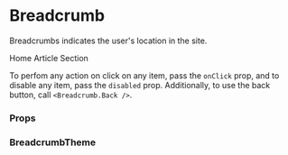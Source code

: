 
<Meta title="Core" component={Breadcrumb} />

# Breadcrumb

Breadcrumbs indicates the user's location in the site.  

<Preview withToolbar>
    <Story name="Breadcrumb">
        <Breadcrumb>
            <Breadcrumb.Item onClick={action('Home')}>Home</Breadcrumb.Item>
            <Breadcrumb.Item onClick={action('Article')}>Article</Breadcrumb.Item>
            <Breadcrumb.Item disabled onClick={action('Section')}>
                Section
            </Breadcrumb.Item>
        </Breadcrumb>
    </Story>
</Preview>

To perfom any action on click on any item, pass the `onClick` prop, and to disable any item, pass the `disabled` prop. 
Additionally, to use the back button, call `<Breadcrumb.Back />`.

<Preview withToolbar>
    <Breadcrumb.Back onClick={action('Back')} />
</Preview>

### Props

<Props of={Breadcrumb} />

### BreadcrumbTheme

<Props of={stories.ThemeInterface} />
